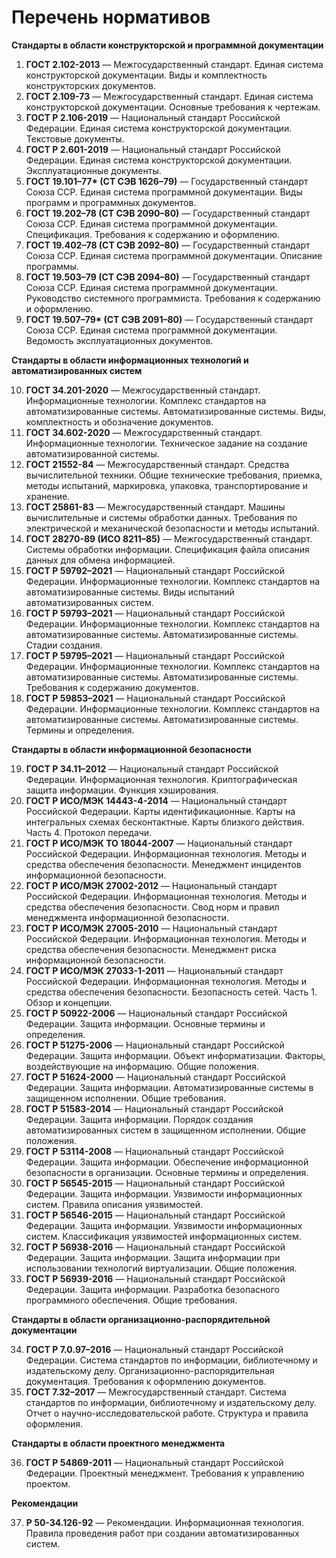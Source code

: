 # Перечень нормативов

**Стандарты в области конструкторской и программной документации**

1. **ГОСТ 2.102-2013** — Межгосударственный стандарт. Единая система конструкторской документации. Виды и комплектность конструкторских документов.
2. **ГОСТ 2.109-73** — Межгосударственный стандарт. Единая система конструкторской документации. Основные требования к чертежам.
3. **ГОСТ Р 2.106-2019** — Национальный стандарт Российской Федерации. Единая система конструкторской документации. Текстовые документы.
4. **ГОСТ Р 2.601-2019** — Национальный стандарт Российской Федерации. Единая система конструкторской документации. Эксплуатационные документы.
5. **ГОСТ 19.101–77\* (СТ СЭВ 1626–79)** — Государственный стандарт Союза ССР. Единая система программной документации. Виды программ и программных документов.
6. **ГОСТ 19.202–78 (СТ СЭВ 2090–80)** — Государственный стандарт Союза ССР. Единая система программной документации. Спецификация. Требования к содержанию и оформлению.
7. **ГОСТ 19.402–78 (СТ СЭВ 2092–80)** — Государственный стандарт Союза ССР. Единая система программной документации. Описание программы.
8. **ГОСТ 19.503–79 (СТ СЭВ 2094–80)** — Государственный стандарт Союза ССР. Единая система программной документации. Руководство системного программиста. Требования к содержанию и оформлению.
9. **ГОСТ 19.507–79\* (СТ СЭВ 2091–80)** — Государственный стандарт Союза ССР. Единая система программной документации. Ведомость эксплуатационных документов.

**Стандарты в области информационных технологий и автоматизированных систем**

10. **ГОСТ 34.201-2020** — Межгосударственный стандарт. Информационные технологии. Комплекс стандартов на автоматизированные системы. Автоматизированные системы. Виды, комплектность и обозначение документов.
11. **ГОСТ 34.602-2020** — Межгосударственный стандарт. Информационные технологии. Техническое задание на создание автоматизированной системы.
12. **ГОСТ 21552-84** — Межгосударственный стандарт. Средства вычислительной техники. Общие технические требования, приемка, методы испытаний, маркировка, упаковка, транспортирование и хранение.
13. **ГОСТ 25861-83** — Межгосударственный стандарт. Машины вычислительные и системы обработки данных. Требования по электрической и механической безопасности и методы испытаний.
14. **ГОСТ 28270-89 (ИСО 8211–85)** — Межгосударственный стандарт. Системы обработки информации. Спецификация файла описания данных для обмена информацией.
15. **ГОСТ Р 59792–2021** — Национальный стандарт Российской Федерации. Информационные технологии. Комплекс стандартов на автоматизированные системы. Виды испытаний автоматизированных систем.
16. **ГОСТ Р 59793–2021** — Национальный стандарт Российской Федерации. Информационные технологии. Комплекс стандартов на автоматизированные системы. Автоматизированные системы. Стадии создания.
17. **ГОСТ Р 59795–2021** — Национальный стандарт Российской Федерации. Информационные технологии. Комплекс стандартов на автоматизированные системы. Автоматизированные системы. Требования к содержанию документов.
18. **ГОСТ Р 59853–2021** — Национальный стандарт Российской Федерации. Информационные технологии. Комплекс стандартов на автоматизированные системы. Автоматизированные системы. Термины и определения.

**Стандарты в области информационной безопасности**

19. **ГОСТ Р 34.11–2012** — Национальный стандарт Российской Федерации. Информационная технология. Криптографическая защита информации. Функция хэширования.
20. **ГОСТ Р ИСО/МЭК 14443-4-2014** — Национальный стандарт Российской Федерации. Карты идентификационные. Карты на интегральных схемах бесконтактные. Карты близкого действия. Часть 4. Протокол передачи.
21. **ГОСТ Р ИСО/МЭК ТО 18044-2007** — Национальный стандарт Российской Федерации. Информационная технология. Методы и средства обеспечения безопасности. Менеджмент инцидентов информационной безопасности.
22. **ГОСТ Р ИСО/МЭК 27002-2012** — Национальный стандарт Российской Федерации. Информационная технология. Методы и средства обеспечения безопасности. Свод норм и правил менеджмента информационной безопасности.
23. **ГОСТ Р ИСО/МЭК 27005-2010** — Национальный стандарт Российской Федерации. Информационная технология. Методы и средства обеспечения безопасности. Менеджмент риска информационной безопасности.
24. **ГОСТ Р ИСО/МЭК 27033-1-2011** — Национальный стандарт Российской Федерации. Информационная технология. Методы и средства обеспечения безопасности. Безопасность сетей. Часть 1. Обзор и концепции.
25. **ГОСТ Р 50922-2006** — Национальный стандарт Российской Федерации. Защита информации. Основные термины и определения.
26. **ГОСТ Р 51275-2006** — Национальный стандарт Российской Федерации. Защита информации. Объект информатизации. Факторы, воздействующие на информацию. Общие положения.
27. **ГОСТ Р 51624-2000** — Национальный стандарт Российской Федерации. Защита информации. Автоматизированные системы в защищенном исполнении. Общие требования.
28. **ГОСТ Р 51583-2014** — Национальный стандарт Российской Федерации. Защита информации. Порядок создания автоматизированных систем в защищенном исполнении. Общие положения.
29. **ГОСТ Р 53114-2008** — Национальный стандарт Российской Федерации. Защита информации. Обеспечение информационной безопасности в организации. Основные термины и определения.
30. **ГОСТ Р 56545-2015** — Национальный стандарт Российской Федерации. Защита информации. Уязвимости информационных систем. Правила описания уязвимостей.
31. **ГОСТ Р 56546-2015** — Национальный стандарт Российской Федерации. Защита информации. Уязвимости информационных систем. Классификация уязвимостей информационных систем.
32. **ГОСТ Р 56938-2016** — Национальный стандарт Российской Федерации. Защита информации. Защита информации при использовании технологий виртуализации. Общие положения.
33. **ГОСТ Р 56939-2016** — Национальный стандарт Российской Федерации. Защита информации. Разработка безопасного программного обеспечения. Общие требования.

**Стандарты в области организационно-распорядительной документации**

34. **ГОСТ Р 7.0.97–2016** — Национальный стандарт Российской Федерации. Система стандартов по информации, библиотечному и издательскому делу. Организационно-распорядительная документация. Требования к оформлению документов.
35. **ГОСТ 7.32–2017** — Межгосударственный стандарт. Система стандартов по информации, библиотечному и издательскому делу. Отчет о научно-исследовательской работе. Структура и правила оформления.

**Стандарты в области проектного менеджмента**

36. **ГОСТ Р 54869-2011** — Национальный стандарт Российской Федерации. Проектный менеджмент. Требования к управлению проектом.

**Рекомендации**

37. **Р 50-34.126-92** — Рекомендации. Информационная технология. Правила проведения работ при создании автоматизированных систем.